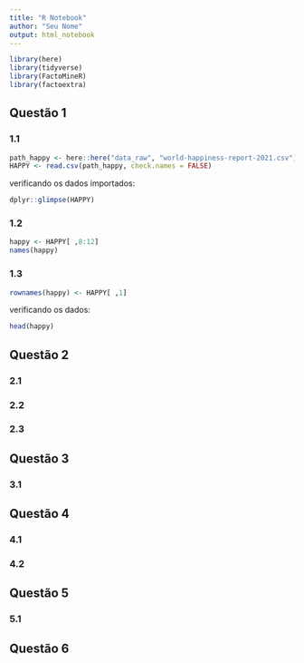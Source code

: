 ```yaml
---
title: "R Notebook"
author: "Seu Nome"
output: html_notebook
---
```


```r
library(here)
library(tidyverse)
library(FactoMineR)
library(factoextra)
```


## Questão 1

### 1.1 

```r
path_happy <- here::here("data_raw", "world-happiness-report-2021.csv")
HAPPY <- read.csv(path_happy, check.names = FALSE)
```

verificando os dados importados:

```r
dplyr::glimpse(HAPPY)
```


### 1.2 

```r
happy <- HAPPY[ ,8:12]
names(happy)
```


### 1.3 

```r
rownames(happy) <- HAPPY[ ,1]
```

verificando os dados:

```r
head(happy)
```



## Questão 2

### 2.1 


### 2.2 


### 2.3



## Questão 3

### 3.1 



## Questão 4

### 4.1 


### 4.2 



## Questão 5

### 5.1 



## Questão 6




